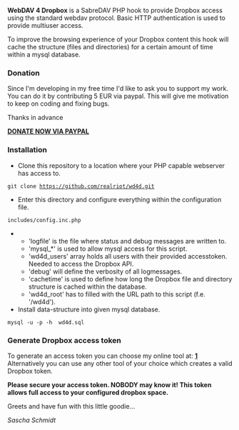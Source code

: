 '''WebDAV 4 Dropbox''' is a SabreDAV PHP hook to provide Dropbox access using the
standard webdav protocol. Basic HTTP authentication is used to provide multiuser
access.

To improve the browsing experience of your Dropbox content this hook will cache
the structure (files and directories) for a certain amount of time within a
mysql database.

=== Donation ===
Since I'm developing in my free time I'd like to ask you to support my work.
You can do it by contributing 5 EUR via paypal. This will give me motivation
to keep on coding and fixing bugs.

Thanks in advance

[https://www.paypal.com/cgi-bin/webscr?no_note=0&lc=US&business=realriot%40realriot.de&item_name=GitHub+-+ff4d&cmd=_donations&currency_code=USD '''DONATE NOW VIA PAYPAL''']

=== Installation ===
* Clone this repository to a location where your PHP capable webserver has access to.
 git clone https://github.com/realriot/wd4d.git
* Enter this directory and configure everything within the configuration file.
 includes/config.inc.php
** 'logfile' is the file where status and debug messages are written to.
** 'mysql_*' is used to allow mysql access for this script.
** 'wd4d_users' array holds all users with their provided accesstoken. Needed to access the Dropbox API.
** 'debug' will define the verbosity of all logmessages.
** 'cachetime' is used to define how long the Dropbox file and directory structure is cached within the database.
** 'wd4d_root' has to filled with the URL path to this script (f.e. '/wd4d').
* Install data-structure into given mysql database.
 mysql -u<dbuser> -p<dbpassword> -h<host> <database> wd4d.sql

=== Generate Dropbox access token ===
To generate an access token you can choose my online tool at: '''[https://tools.schmidt.ps/authWebDAV4Dropbox]'''
Alternatively you can use any other tool of your choice which creates a valid Dropbox token.

'''Please secure your access token. NOBODY may know it! This token allows full access
to your configured dropbox space.'''

Greets and have fun with this little goodie...

''Sascha Schmidt''
